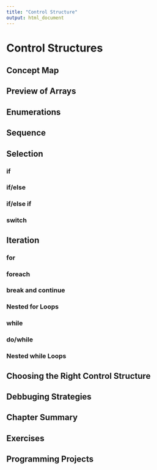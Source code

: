 ```yaml
---
title: "Control Structure"
output: html_document
---
```


# Control Structures

## Concept Map

## Preview of Arrays

## Enumerations

## Sequence

## Selection

### if

### if/else

### if/else if

### switch

## Iteration

### for

### foreach

### break and continue

### Nested for Loops

### while

### do/while

### Nested while Loops

## Choosing the Right Control Structure

## Debbuging Strategies

## Chapter Summary

## Exercises

## Programming Projects

